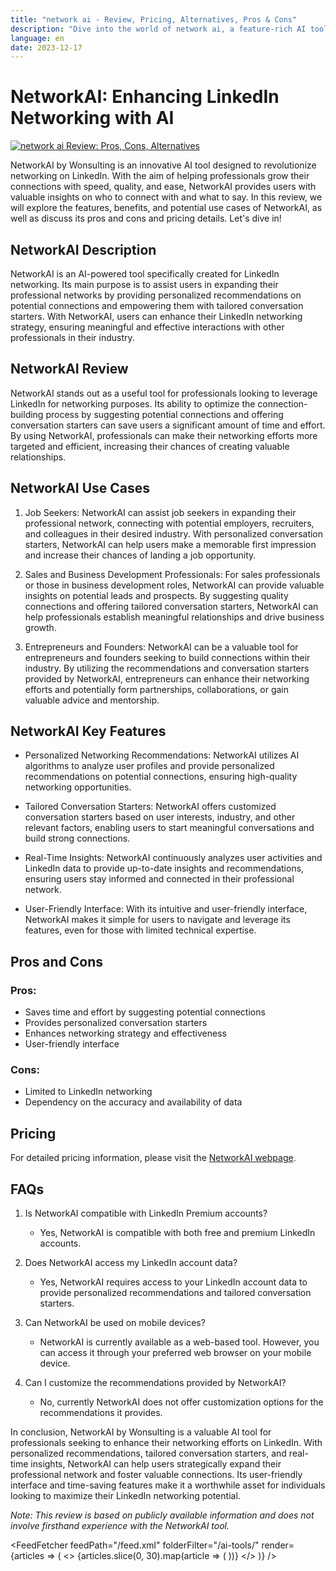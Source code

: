 ```yaml
---
title: "network ai - Review, Pricing, Alternatives, Pros & Cons"
description: "Dive into the world of network ai, a feature-rich AI tool. Learn about its features, pricing, and how it's making an impact. Don't miss out!"
language: en
date: 2023-12-17
---
```

        
# NetworkAI: Enhancing LinkedIn Networking with AI


<BlogHeader />


[![network ai Review: Pros, Cons, Alternatives](/ai-tools/network-ai.png)](https://www.wonsulting.com/networkai)



NetworkAI by Wonsulting is an innovative AI tool designed to revolutionize networking on LinkedIn. With the aim of helping professionals grow their connections with speed, quality, and ease, NetworkAI provides users with valuable insights on who to connect with and what to say. In this review, we will explore the features, benefits, and potential use cases of NetworkAI, as well as discuss its pros and cons and pricing details. Let's dive in!

## NetworkAI Description

NetworkAI is an AI-powered tool specifically created for LinkedIn networking. Its main purpose is to assist users in expanding their professional networks by providing personalized recommendations on potential connections and empowering them with tailored conversation starters. With NetworkAI, users can enhance their LinkedIn networking strategy, ensuring meaningful and effective interactions with other professionals in their industry.

## NetworkAI Review

NetworkAI stands out as a useful tool for professionals looking to leverage LinkedIn for networking purposes. Its ability to optimize the connection-building process by suggesting potential connections and offering conversation starters can save users a significant amount of time and effort. By using NetworkAI, professionals can make their networking efforts more targeted and efficient, increasing their chances of creating valuable relationships.

## NetworkAI Use Cases

1. Job Seekers: NetworkAI can assist job seekers in expanding their professional network, connecting with potential employers, recruiters, and colleagues in their desired industry. With personalized conversation starters, NetworkAI can help users make a memorable first impression and increase their chances of landing a job opportunity.

2. Sales and Business Development Professionals: For sales professionals or those in business development roles, NetworkAI can provide valuable insights on potential leads and prospects. By suggesting quality connections and offering tailored conversation starters, NetworkAI can help professionals establish meaningful relationships and drive business growth.

3. Entrepreneurs and Founders: NetworkAI can be a valuable tool for entrepreneurs and founders seeking to build connections within their industry. By utilizing the recommendations and conversation starters provided by NetworkAI, entrepreneurs can enhance their networking efforts and potentially form partnerships, collaborations, or gain valuable advice and mentorship.

## NetworkAI Key Features

- Personalized Networking Recommendations: NetworkAI utilizes AI algorithms to analyze user profiles and provide personalized recommendations on potential connections, ensuring high-quality networking opportunities.

- Tailored Conversation Starters: NetworkAI offers customized conversation starters based on user interests, industry, and other relevant factors, enabling users to start meaningful conversations and build strong connections.

- Real-Time Insights: NetworkAI continuously analyzes user activities and LinkedIn data to provide up-to-date insights and recommendations, ensuring users stay informed and connected in their professional network.

- User-Friendly Interface: With its intuitive and user-friendly interface, NetworkAI makes it simple for users to navigate and leverage its features, even for those with limited technical expertise.

## Pros and Cons

### Pros:
- Saves time and effort by suggesting potential connections
- Provides personalized conversation starters
- Enhances networking strategy and effectiveness
- User-friendly interface

### Cons:
- Limited to LinkedIn networking
- Dependency on the accuracy and availability of data

## Pricing

For detailed pricing information, please visit the [NetworkAI webpage](https://www.wonsulting.com/networkai).

## FAQs

1. Is NetworkAI compatible with LinkedIn Premium accounts?
   - Yes, NetworkAI is compatible with both free and premium LinkedIn accounts.

2. Does NetworkAI access my LinkedIn account data?
   - Yes, NetworkAI requires access to your LinkedIn account data to provide personalized recommendations and tailored conversation starters.

3. Can NetworkAI be used on mobile devices?
   - NetworkAI is currently available as a web-based tool. However, you can access it through your preferred web browser on your mobile device.

4. Can I customize the recommendations provided by NetworkAI?
   - No, currently NetworkAI does not offer customization options for the recommendations it provides.

In conclusion, NetworkAI by Wonsulting is a valuable AI tool for professionals seeking to enhance their networking efforts on LinkedIn. With personalized recommendations, tailored conversation starters, and real-time insights, NetworkAI can help users strategically expand their professional network and foster valuable connections. Its user-friendly interface and time-saving features make it a worthwhile asset for individuals looking to maximize their LinkedIn networking potential.

*Note: This review is based on publicly available information and does not involve firsthand experience with the NetworkAI tool.*


<AdComponent />


<FeedFetcher feedPath="/feed.xml" folderFilter="/ai-tools/" render={articles => (
    <>
        <Cards>
            {articles.slice(0, 30).map(article => (
                <Card key={article.link} title={article.title} href={article.link} />
            ))}
        </Cards>
    </>
)} />

